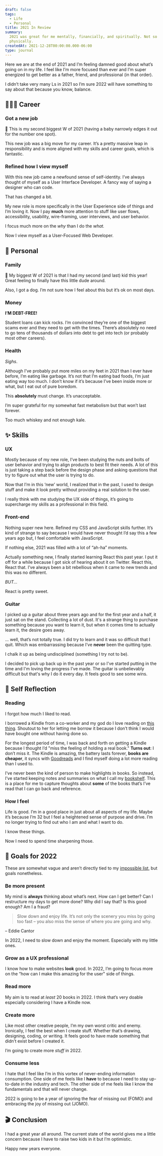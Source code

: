 ```yaml
---
draft: false
tags:
  - Life
  - Personal
title: 2021 In Review
summary:
  2021 was great for me mentally, financially, and spiritually. Not so much
  physically.
createdAt: 2021-12-28T00:00:00.000-06:00
type: journal
---
```


Here we are at the end of 2021 and I’m feeling damned good about what’s going on in my life. I feel like I’m more focused than ever and I’m super energized to get better as a father, friend, and professional (in that order).

<Note>
  I didn’t take very many Ls in 2021 so I’m sure 2022 will have something to say
  about that because you know, balance.
</Note>

## 👨🏾‍💻 Career

### Got a new job

<Note>
  🥈 This is my second biggest W of 2021 (having a baby narrowly edges it out
  for the number one spot).
</Note>

This new job was a big move for my career. It’s a pretty massive leap in responsibility and is more aligned with my skills and career goals, which is fantastic.

### Refined how I view myself

With this new job came a newfound sense of self-identity. I’ve always thought of myself as a User Interface Developer. A fancy way of saying a designer who can code.

That has changed a bit.

My new role is more specifically in the User Experience side of things and I’m loving it. Now I pay **much** more attention to stuff like user flows, accessibility, usability, wire-framing, user interviews, and user behavior.

I focus much more on the _why_ than I do the _what._

Now I view myself as a User-Focused Web Developer.

## 🐜 Personal

### Family

<Note>
  🥇 My biggest W of 2021 is that I had my second (and last) kid this year!
  Great feeling to finally have this little dude around.
</Note>

Also, I got a dog. I’m not sure how I feel about this but it’s ok on most days.

### Money

**I’M DEBT-FREE!**

Student loans can kick rocks. I’m convinced they’re one of the biggest scams ever and they need to get with the times. There’s absolutely no need to go tens of thousands of dollars into debt to get into tech (or probably most other careers).

### Health

_Sighs_.

Although I’ve probably put more miles on my feet in 2021 than I ever have before, I’m eating like garbage. It’s not that I’m eating bad foods, I’m just eating way too much. I don’t know if it’s because I’ve been inside more or what, but I eat out of pure boredom.

This **absolutely** must change. It’s unacceptable.

I’m super grateful for my somewhat fast metabolism but that won’t last forever.

Too much whiskey and not enough kale.

## ✨ Skills

### UX

Mostly because of my new role, I’ve been studying the nuts and bolts of user behavior and trying to align products to best fit their needs. A lot of this is just taking a step back before the design phase and asking questions that try to figure out what the user is trying to do.

Now that I’m in this ‘new’ world, I realized that in the past, I used to design stuff and make it look pretty without providing a real solution to the user.

I really think with me studying the UX side of things, it’s going to supercharge my skills as a professional in this field.

### Front-end

Nothing super new here. Refined my CSS and JavaScript skills further. It’s kind of strange to say because I would have never thought I’d say this a few years ago but, I feel comfortable with JavaScript.

If nothing else, 2021 was filled with a lot of “ah-ha” moments.

Actually something new, I finally started learning React this past year. I put it off for a while because I got sick of hearing about it on Twitter. React this, React that. I’ve always been a bit rebellious when it came to new trends and this was no different.

_BUT..._

React is pretty sweet.

### Guitar

I picked up a guitar about three years ago and for the first year and a half, it just sat on the stand. Collecting a lot of dust. It's a strange thing to purchase something because you want to learn it, but when it comes time to actually learn it, the desire goes away.

... well, that’s not totally true. I did try to learn and it was so difficult that I quit. Which was embarrassing because I’ve **never** been the quitting type.

I chalk it up as being undisciplined (something I try not to be).

I decided to pick up back up in the past year or so I've started putting in the time and I'm loving the progress I've made. The guitar is unbelievably difficult but that's why I do it every day. It feels good to see some wins.

## 🧞 Self Reflection

### Reading

I forgot how much I liked to read.

I borrowed a Kindle from a co-worker and my god do I love reading on [this thing](https://www.amazon.com/Introducing-kindle-paperwhite-Signature-Edition/dp/B08B495319/ref=sr_1_2?crid=39YT32V6M2LKO&keywords=paperwhite&qid=1640958969&sprefix=paperwhite%2Caps%2C235&sr=8-2). Shoutout to her for letting me borrow it because I don’t think I would have bought one without having done so.

For the longest period of time, I was back and forth on getting a Kindle because I thought I’d "miss the feeling of holding a real book." **Turns out**: I don’t miss it. The Kindle is amazing, the battery lasts forever, **books are cheaper**, it syncs with [Goodreads](https://www.goodreads.com/user/show/143010468-traek-wells) and I find myself doing a lot more reading than I used to.

I’ve never been the kind of person to make highlights in books. So instead, I’ve started keeping notes and summaries on what I call my [bookshelf](https://traekwells.com/bookshelf). This is a place for me to capture thoughts about **some** of the books that’s I’ve read that I can go back and reference.

### How I feel

Life is good. I’m in a good place in just about all aspects of my life. Maybe it’s because I’m 32 but I feel a heightened sense of purpose and drive. I’m no longer trying to find out who I am and what I want to do.

I know these things.

Now I need to spend time sharpening those.

## 🎯 Goals for 2022

These are somewhat vague and aren’t directly tied to my [impossible list](https://traekwells.com/journal/impossible-list), but goals nonetheless.

### Be more present

My mind is **always** thinking about what’s next. How can I get better? Can I restructure my days to get more done? Why did I say that? Is this good enough? Am I a fraud?

> Slow down and enjoy life. It’s not only the scenery you miss by going too fast – you also miss the sense of where you are going and why.

– Eddie Cantor

In 2022, I need to slow down and enjoy the moment. Especially with my little ones.

### Grow as a UX professional

I know how to make websites **look** good. In 2022, I’m going to focus more on the “how can I make this amazing for the user" side of things.

### Read more

My aim is to read at _least_ 20 books in 2022. I think that’s very doable especially considering I have a Kindle now.

### Create more

Like most other creative people, I’m my own worst critic and enemy. Ironically, I feel the best when I create stuff. Whether that’s drawing, designing, coding, or writing. It feels good to have made something that didn’t exist before I created it.

I’m going to create more _stuff_ in 2022.

### Consume less

I hate that I feel like I’m in this vortex of never-ending information consumption. One side of me feels like I **have** to because I need to stay up-to-date in the industry and tech. The other side of me feels like I know the fundamentals and that will never change.

2022 is going to be a year of ignoring the fear of missing out (FOMO) and embracing the joy of missing out (JOMO).

## 🎬 Conclusion

I had a great year all around. The current state of the world gives me a little concern because I have to raise two kids in it but I’m optimistic.

Happy new years everyone.
